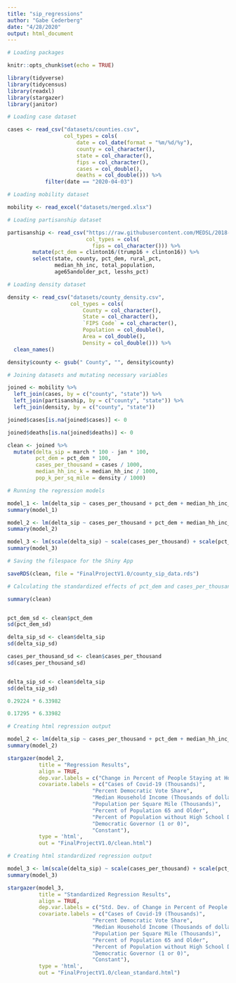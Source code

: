```yaml
---
title: "sip_regressions"
author: "Gabe Cederberg"
date: "4/28/2020"
output: html_document
---
```


```r
# Loading packages

knitr::opts_chunk$set(echo = TRUE)

library(tidyverse)
library(tidycensus)
library(readxl)
library(stargazer)
library(janitor)

```

```r
# Loading case dataset

cases <- read_csv("datasets/counties.csv",
                  col_types = cols(
                      date = col_date(format = "%m/%d/%y"),
                      county = col_character(),
                      state = col_character(),
                      fips = col_character(),
                      cases = col_double(),
                      deaths = col_double())) %>% 
            filter(date == "2020-04-03")

```


```r
# Loading mobility dataset

mobility <- read_excel("datasets/merged.xlsx") 

```


```r
# Loading partisanship dataset

partisanship <- read_csv("https://raw.githubusercontent.com/MEDSL/2018-elections-unoffical/master/election-context-2018.csv",
                         col_types = cols(
                           fips = col_character())) %>% 
        mutate(pct_dem = clinton16/(trump16 + clinton16)) %>% 
        select(state, county, pct_dem, rural_pct, 
               median_hh_inc, total_population, 
               age65andolder_pct, lesshs_pct)
```

```r
# Loading density dataset

density <- read_csv("datasets/county_density.csv",
                    col_types = cols(
                        County = col_character(),
                        State = col_character(),
                        `FIPS Code` = col_character(),
                        Population = col_double(),
                        Area = col_double(),
                        Density = col_double())) %>% 
  clean_names()

density$county <- gsub(" County", "", density$county)

```


```r
# Joining datasets and mutating necessary variables

joined <- mobility %>% 
  left_join(cases, by = c("county", "state")) %>% 
  left_join(partisanship, by = c("county", "state")) %>% 
  left_join(density, by = c("county", "state")) 

joined$cases[is.na(joined$cases)] <- 0

joined$deaths[is.na(joined$deaths)] <- 0

clean <- joined %>% 
  mutate(delta_sip = march * 100 - jan * 100,
         pct_dem = pct_dem * 100,
         cases_per_thousand = cases / 1000,
         median_hh_inc_k = median_hh_inc / 1000,
         pop_k_per_sq_mile = density / 1000)

```


```r
# Running the regression models

model_1 <- lm(delta_sip ~ cases_per_thousand + pct_dem + median_hh_inc_k + pop_k_per_sq_mile + age65andolder_pct + lesshs_pct, data = clean)
summary(model_1)

model_2 <- lm(delta_sip ~ cases_per_thousand + pct_dem + median_hh_inc_k + pop_k_per_sq_mile + age65andolder_pct + lesshs_pct + dem_gov, data = clean)
summary(model_2)

model_3 <- lm(scale(delta_sip) ~ scale(cases_per_thousand) + scale(pct_dem) + scale(median_hh_inc_k) + scale(pop_k_per_sq_mile) + scale(age65andolder_pct) + scale(lesshs_pct) + dem_gov, data = clean)
summary(model_3)

# Saving the filespace for the Shiny App

saveRDS(clean, file = "FinalProjectV1.0/county_sip_data.rds")

```

```r
# Calculating the standardized effects of pct_dem and cases_per_thousand

summary(clean)


pct_dem_sd <- clean$pct_dem
sd(pct_dem_sd)

delta_sip_sd <- clean$delta_sip
sd(delta_sip_sd)

cases_per_thousand_sd <- clean$cases_per_thousand
sd(cases_per_thousand_sd)


delta_sip_sd <- clean$delta_sip
sd(delta_sip_sd)

0.29224 * 6.33982

0.17295 * 6.33982
```

```r
# Creating html regression output

model_2 <- lm(delta_sip ~ cases_per_thousand + pct_dem + median_hh_inc_k + pop_k_per_sq_mile + age65andolder_pct + lesshs_pct + dem_gov, data = clean)
summary(model_2)

stargazer(model_2, 
          title = "Regression Results", 
          align = TRUE, 
          dep.var.labels = c("Change in Percent of People Staying at Home"),
          covariate.labels = c("Cases of Covid-19 (Thousands)",
                           "Percent Democratic Vote Share",
                           "Median Household Income (Thousands of dollars)",
                           "Population per Square Mile (Thousands)",
                           "Percent of Population 65 and Older",
                           "Percent of Population without High School Degree",
                           "Democratic Governor (1 or 0)",
                           "Constant"),
          type = 'html', 
          out = "FinalProjectV1.0/clean.html")

```

```r
# Creating html standardized regression output

model_3 <- lm(scale(delta_sip) ~ scale(cases_per_thousand) + scale(pct_dem) + scale(median_hh_inc_k) + scale(pop_k_per_sq_mile) + scale(age65andolder_pct) + scale(lesshs_pct) + dem_gov, data = clean)
summary(model_3)

stargazer(model_3, 
          title = "Standardized Regression Results", 
          align = TRUE, 
          dep.var.labels = c("Std. Dev. of Change in Percent of People Staying at Home"),
          covariate.labels = c("Cases of Covid-19 (Thousands)",
                           "Percent Democratic Vote Share",
                           "Median Household Income (Thousands of dollars)",
                           "Population per Square Mile (Thousands)",
                           "Percent of Population 65 and Older",
                           "Percent of Population without High School Degree",
                           "Democratic Governor (1 or 0)",
                           "Constant"),
          type = 'html', 
          out = "FinalProjectV1.0/clean_standard.html")

```
